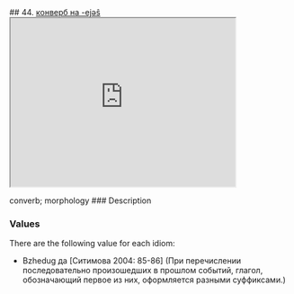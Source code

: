 ## 44. <a href =  'https://agricolamz.github.io/The_Circassian_Isoglosses_Database/44.html'>конверб на -ejəŝ</a><div class='box'><iframe src='https://agricolamz.github.io/The_Circassian_Isoglosses_Database/44.html' width = '400px' height = '300px'></iframe></div>converb; morphology
### Description



### Values
There are the following value for each idiom:

* Bzhedug  да [Ситимова 2004: 85-86] (При перечислении последовательно произошедших в прошлом событий, глагол, обозначающий первое из них, оформляется разными суффиксами.)

